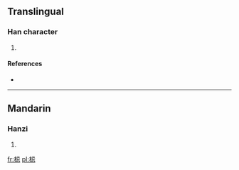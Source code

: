 ==Translingual==

===Han character===
{{Han char|rn=75|rad=木|as=07|sn=11|four=|canj=木尸山心 (DSUP)}}

# {{defn|Han|sort=木07}}

====References====
* {{Han ref|kx=0529.150|dkj=14860|hdz=21222.020|uh=689E|ud=26782}}

----

==Mandarin==

===Hanzi===
{{cmn-hanzi|pin=[[jì]] ([[ji4]])|wg=chi<sup>4</sup>}}

# {{defn|lang=cmn|sort=木07}}

[[fr:梞]]
[[pl:梞]]